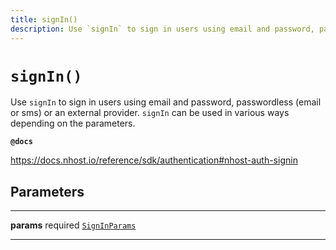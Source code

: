 ```yaml
---
title: signIn()
description: Use `signIn` to sign in users using email and password, passwordless (email or sms) or an external provider. `signIn` can be used in various ways depending on the parameters.
---
```


# `signIn()`

Use `signIn` to sign in users using email and password, passwordless
(email or sms) or an external provider.
`signIn` can be used in various ways depending on the parameters.

**`@docs`**

https://docs.nhost.io/reference/sdk/authentication#nhost-auth-signin

## Parameters

---

**params** <span className="optional-status">required</span> [`SignInParams`](../types/sign-in-params)

---
